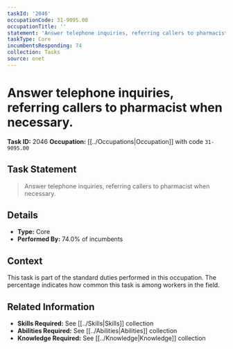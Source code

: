 ```yaml
---
taskId: '2046'
occupationCode: 31-9095.00
occupationTitle: ''
statement: 'Answer telephone inquiries, referring callers to pharmacist when necessary.'
taskType: Core
incumbentsResponding: 74
collection: Tasks
source: onet
---
```

# Answer telephone inquiries, referring callers to pharmacist when necessary.

**Task ID:** 2046
**Occupation:** [[../Occupations|Occupation]] with code `31-9095.00`

## Task Statement

> Answer telephone inquiries, referring callers to pharmacist when necessary.

## Details

- **Type:** Core
- **Performed By:** 74.0% of incumbents

## Context

This task is part of the standard duties performed in this occupation. The percentage indicates how common this task is among workers in the field.

## Related Information

- **Skills Required:** See [[../Skills|Skills]] collection
- **Abilities Required:** See [[../Abilities|Abilities]] collection
- **Knowledge Required:** See [[../Knowledge|Knowledge]] collection

